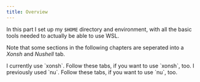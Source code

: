 ---
title: Overview
---


In this part I set up my `$HOME` directory and environment, with all the basic tools
needed to actually be able to use WSL.

<Aside>

Note that some sections in the following chapters are seperated into a _Xonsh_ and _Nushell_ tab.

<Tabs syncKey="shell">
  <TabItem label="Xonsh">
    I currently use `xonsh`. Follow these tabs, if you want to use `xonsh`, too.
  </TabItem>
  <TabItem label="Nushell">
    I previously used `nu`. Follow these tabs, if you want to use `nu`, too.
  </TabItem>
</Tabs>

</Aside>
